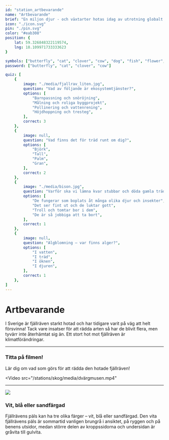 ```yaml
---
id: "station_artbevarande"
name: "Artbevarande"
brief: "En miljon djur - och växtarter hotas idag av utrotning globalt och bara i Sverige riskerar minst tvåtusen arter att försvinna. Flera av Skansens djur ingår eller har ingått i olika former av bevarandeprojekt – fjällräven är ett av dem."
icon: "./icon.svg"
pin: "./pin.svg"
color: "#eab308"
position: {
    lat: 59.326848322119574,
    lng: 18.109971733333623
}

symbols: ["butterfly", "cat", "clover", "cow", "dog", "fish", "flower", "fox", "frog"]
password: ["butterfly", "cat", "clover", "cow"]

quiz: [
    {
        image: "./media/fjallrav_liten.jpg",
        question: "Vad av följande är ekosystemtjänster?",
        options: [
            "Barnpassning och snöröjning",
            "Målning och roliga byggprojekt",
            "Pollinering och vattenrening",
            "Höjdhoppning och tresteg",
        ],
        correct: 3
    },
    {
        image: null,
        question: "Vad finns det för träd runt om dig?",
        options: [
            "Björk",
            "Tall",
            "Palm",
            "Gran",
        ],
        correct: 2
    },
    {
        image: "./media/bison.jpg",
        question: "Varför ska vi lämna kvar stubbar och döda gamla träd när vi avverkar skog?",
        options: [
            "De fungerar som boplats åt många olika djur och insekter",
            "Det ser fint ut och de luktar gott",
            "Troll och tomtar bor i dem",
            "De är så jobbiga att ta bort",
        ],
        correct: 1
    },
    {
        image: null,
        question: "Algblomning – var finns alger?",
        options: [
            "I vatten",
            "I träd",
            "I öknen",
            "I djuren",
        ],
        correct: 1
    },
]
---
```


# Artbevarande

I Sverige är fjällräven starkt hotad och har tidigare varit på väg att helt försvinna! Tack vare insatser för att rädda arten så har de blivit flera, men tyvärr inte återhämtat sig än. Ett stort hot mot fjällräven är klimatförändringar.

----------------

### Titta på filmen!
Lär dig om vad som görs för att rädda den hotade fjällräven!

<Video
    src="/stations/skog/media/dvärgmusen.mp4"
></Video>

----------------
<img src="./media/fjallrav_liten.jpg"></img>

### Vit, blå eller sandfärgad
Fjällrävens päls kan ha tre olika färger – vit, blå eller sandfärgad. Den vita fjällrävens päls är sommartid vanligen brungrå i ansiktet, på ryggen och på benens utsidor, medan större delen av kroppssidorna och undersidan är gråvita till gulvita.
